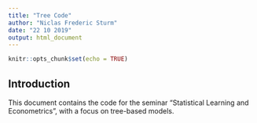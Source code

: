 ```yaml
---
title: "Tree Code"
author: "Niclas Frederic Sturm"
date: "22 10 2019"
output: html_document
---
```


```r
knitr::opts_chunk$set(echo = TRUE)
```

## Introduction

This document contains the code for the seminar "Statistical Learning and Econometrics", with a focus on tree-based models. 

